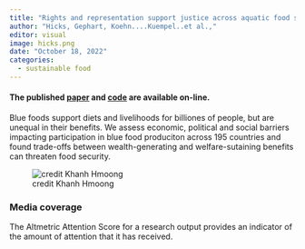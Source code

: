```yaml
---
title: "Rights and representation support justice across aquatic food systems"
author: "Hicks, Gephart, Koehn....Kuempel..et al.,"
editor: visual
image: hicks.png
date: "October 18, 2022"
categories:
  - sustainable food
---
```


#### The published [paper](https://www.nature.com/articles/s43016-022-00618-4) and [code](https://github.com/zachkoehn/aquatic_food_justice_model) are available on-line.

Blue foods support diets and livelihoods for billiones of people, but are unequal in their benefits. We assess economic, political and social barriers impacting participation in blue food produciton across 195 countries and found trade-offs between wealth-generating and welfare-sutaining benefits can threaten food security.

![credit Khanh Hmoong](hicks.png)

### Media coverage

The Altmetric Attention Score for a research output provides an indicator of the amount of attention that it has received.

```{=html}
<script type="text/javascript" src="https://d1bxh8uas1mnw7.cloudfront.net/assets/embed.js"></script><div class="altmetric-embed" data-badge-type="donut" data-altmetric-id="137354856"></div>
```
::: {.altmetric-embed data-badge-type="medium-donut" data-badge-details="right" data-doi="10.1016/j.cub.2018.06.010"}
:::
